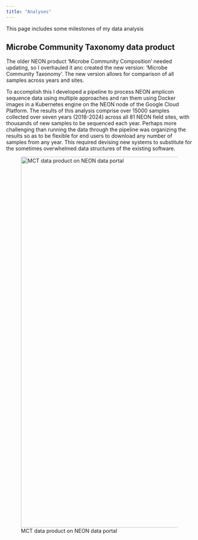 ```yaml
---
title: "Analyses"
---
```


This page includes some milestones of my data analysis

## Microbe Community Taxonomy data product

The older NEON product 'Microbe Community Composition' needed updating, so I overhauled it anc created the new version: 'Microbe Community Taxonomy'. The new version allows for comparison of all samples across years and sites. 

To accomplish this I developed a pipeline to process NEON amplicon sequence data using multiple approaches and ran them using Docker images in a Kubernetes engine on the NEON node of the Google Cloud Platform. The results of this analysis comprise over 15000 samples collected over seven years (2018-2024) across all 81 NEON field sites, with thousands of new samples to be sequenced each year. Perhaps more challenging than running the data through the pipeline was organizing the results so as to be flexible for end users to download any number of samples from any year. This required devising new systems to substitute for the sometimes overwhelmed data structures of the existing software. 

![MCT data product on NEON data portal](images/mct_search.png){width="1000"}

